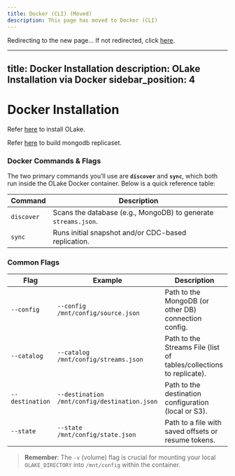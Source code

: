 ```yaml
---
title: Docker (CLI) (Moved)
description: This page has moved to Docker (CLI)
---
```



<Head>
  <meta httpEquiv="refresh" content="0; url=/docs/install/docker-cli" />
</Head>

Redirecting to the new page… If not redirected, click [here](/docs/install/docker-cli).

---
title: Docker Installation
description: OLake Installation via Docker
sidebar_position: 4
---

# Docker Installation

Refer [here](../getting-started/quickstart) to install OLake.

Refer [here](../connectors/mongodb/setup/local) to build mongodb replicaset.

### Docker Commands & Flags

The two primary commands you’ll use are **`discover`** and **`sync`**, which both run inside the OLake Docker container. Below is a quick reference table:

| Command                             | Description                                                           |
|-------------------------------------|-----------------------------------------------------------------------|
| `discover`                          | Scans the database (e.g., MongoDB) to generate `streams.json`.        |
| `sync`                              | Runs initial snapshot and/or CDC-based replication.                   |

### Common Flags

| Flag                       | Example                              | Description                                                             |
|---------------------------|--------------------------------------|-------------------------------------------------------------------------|
| `--config`                | `--config /mnt/config/source.json`   | Path to the MongoDB (or other DB) connection config.                    |
| `--catalog`               | `--catalog /mnt/config/streams.json` | Path to the Streams File (list of tables/collections to replicate).     |
| `--destination`           | `--destination /mnt/config/destination.json` | Path to the destination configuration (local or S3).                         |
| `--state`                 | `--state /mnt/config/state.json`     |  Path to a file with saved offsets or resume tokens.          |

> **Remember**: The `-v` (volume) flag is crucial for mounting your local `OLAKE_DIRECTORY` into `/mnt/config` within the container.

